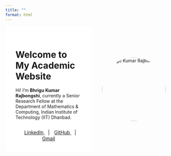 ```yaml
---
title: ""
format: html
---
```


```{=html}
<style>
  body {
    background-image: url('image/background2.jpg');
    background-size: cover;
    background-repeat: no-repeat;
    background-position: center center;
    background-attachment: fixed;
  }
</style>

<!-- SECTION: Main content with text on left and image on right -->
<div style="display: flex; align-items: center; justify-content: space-between; gap: 2rem; flex-wrap: wrap;">

  <!-- TEXT SECTION with semi-transparent background -->
  <div style="flex: 1; min-width: 250px;">
    <div style="background-color: rgba(255,255,255,0.85); padding: 2rem; border-radius: 10px;">

      <h1>Welcome to My Academic Website</h1>
      <p>Hi! I’m <strong>Bhrigu Kumar Rajbongshi</strong>, currently a Senior Research Fellow at the Department of Mathematics & Computing, Indian Institute of Technology (IIT) Dhanbad.</p>

      <!-- FOOTER (now inside the text box) -->
      <footer style="text-align: center; padding-top: 1rem; font-size: 0.95rem;">
        <a href="https://linkedin.com/in/YOUR-USERNAME" style="margin: 0 10px;" target="_blank">
          <i class="bi bi-linkedin"></i> LinkedIn
        </a>
        |
        <a href="https://github.com/YOUR-USERNAME" style="margin: 0 10px;" target="_blank">
          <i class="bi bi-github"></i> GitHub
        </a>
        |
        <a href="mailto:kumarbhrigu536@gmail.com" style="margin: 0 10px;">
          <i class="bi bi-envelope"></i> Gmail
        </a>
      </footer>

    </div>
  </div>

  <!-- PROFILE IMAGE -->
  <div style="flex: 0 0 auto;">
    <img src="profile.jpg" alt="Bhrigu Kumar Rajbongshi"
         style="border-radius: 50%; width: 200px; height: 200px; object-fit: cover;">
  </div>

</div>
```